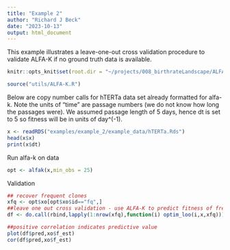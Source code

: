 ```yaml
---
title: "Example 2"
author: "Richard J Beck"
date: "2023-10-13"
output: html_document
---
```


This example illustrates a leave-one-out cross validation procedure to validate ALFA-K if no ground truth data is available.

```r
knitr::opts_knit$set(root.dir = "~/projects/008_birthrateLandscape/ALFA-K/")
```

```r
source("utils/ALFA-K.R")

```
Below are copy number calls for hTERTa data set already formatted for alfa-k. Note the units of "time" are passage numbers (we do not know how long the passages were). We assumed passage length of 5 days, hence dt is set to 5 so fitness will be in units of day^(-1).
```r
x <- readRDS("examples/example_2/example_data/hTERTa.Rds")
head(x$x)
print(x$dt)
```
Run alfa-k on data
```r

opt <- alfak(x,min_obs = 25)

```
Validation
```r

## recover frequent clones
xfq <- opt$xo[opt$xo$id=="fq",]
##leave one out cross validation - use ALFA-K to predict fitness of frequent clones left out of the training data.
df <- do.call(rbind,lapply(1:nrow(xfq),function(i) optim_loo(i,x,xfq)))

##positive correlation indicates predictive value
plot(df$pred,xo$f_est)
cor(df$pred,xo$f_est)
```

